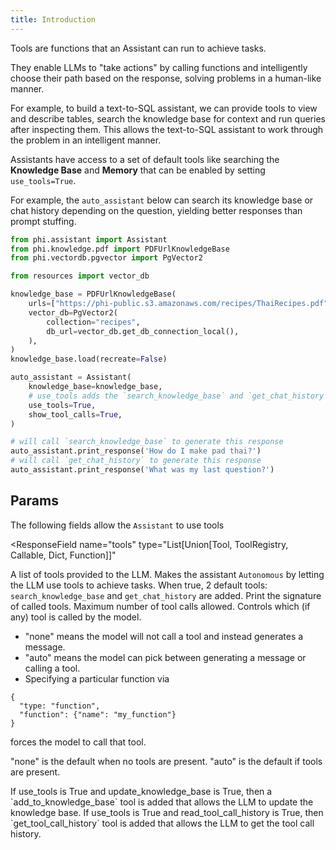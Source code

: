 ```yaml
---
title: Introduction
---
```


Tools are functions that an Assistant can run to achieve tasks.

They enable LLMs to "take actions" by calling functions and intelligently choose their path based on the response, solving problems in a human-like manner.

For example, to build a text-to-SQL assistant, we can provide tools to view and describe tables, search the knowledge base for context and run queries after inspecting them. This allows the text-to-SQL assistant to work through the problem in an intelligent manner.

Assistants have access to a set of default tools like searching the **Knowledge Base** and **Memory** that can be enabled by setting `use_tools=True`.

For example, the `auto_assistant` below can search its knowledge base or chat history depending on the question, yielding better responses than prompt stuffing.

```python auto_assistant.py
from phi.assistant import Assistant
from phi.knowledge.pdf import PDFUrlKnowledgeBase
from phi.vectordb.pgvector import PgVector2

from resources import vector_db

knowledge_base = PDFUrlKnowledgeBase(
    urls=["https://phi-public.s3.amazonaws.com/recipes/ThaiRecipes.pdf"],
    vector_db=PgVector2(
        collection="recipes",
        db_url=vector_db.get_db_connection_local(),
    ),
)
knowledge_base.load(recreate=False)

auto_assistant = Assistant(
    knowledge_base=knowledge_base,
    # use_tools adds the `search_knowledge_base` and `get_chat_history` functions
    use_tools=True,
    show_tool_calls=True,
)

# will call `search_knowledge_base` to generate this response
auto_assistant.print_response('How do I make pad thai?')
# will call `get_chat_history` to generate this response
auto_assistant.print_response('What was my last question?')
```

## Params

The following fields allow the `Assistant` to use tools

<ResponseField
  name="tools"
  type="List[Union[Tool, ToolRegistry, Callable, Dict, Function]]"
>
  A list of tools provided to the LLM.
</ResponseField>
<ResponseField name="use_tools" type="bool" default="False">
  Makes the assistant `Autonomous` by letting the LLM use tools to achieve
  tasks. When true, 2 default tools: `search_knowledge_base` and `get_chat_history` are added.
</ResponseField>
<ResponseField name="show_tool_calls" type="bool" default="False">
  Print the signature of called tools.
</ResponseField>
<ResponseField name="tool_call_limit" type="int">
  Maximum number of tool calls allowed.
</ResponseField>
<ResponseField name="tool_choice" type="Union[str, Dict[str, Any]]">
  Controls which (if any) tool is called by the model.
  - "none" means the model will not call a tool and instead generates a message.
  - "auto" means the model can pick between generating a message or calling a tool.
  - Specifying a particular function via
  ```
  {
    "type: "function",
    "function": {"name": "my_function"}
  }
  ```
  forces the model to call that tool.

"none" is the default when no tools are present. "auto" is the default if tools are present.

</ResponseField>
<ResponseField name="update_knowledge_base" type="bool" default="False">
  If use_tools is True and update_knowledge_base is True, then a `add_to_knowledge_base` tool is added that allows the LLM to update the knowledge base.
</ResponseField>
<ResponseField name="read_tool_call_history" type="bool" default="False">
  If use_tools is True and read_tool_call_history is True, then `get_tool_call_history` tool is added that allows the LLM to get the tool call history.
</ResponseField>
